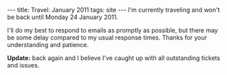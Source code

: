 ---
title: Travel: January 2011
tags: site
---
I'm currently traveling and won't be back until Monday 24 January 2011.

I'll do my best to respond to emails as promptly as possible, but there may be some delay compared to my usual response times. Thanks for your understanding and patience.

'''Update:''' back again and I believe I've caught up with all outstanding tickets and issues.
